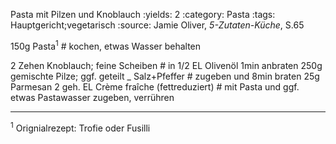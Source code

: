 Pasta mit Pilzen und Knoblauch
:yields: 2
:category: Pasta
:tags: Hauptgericht;vegetarisch
:source: Jamie Oliver, _5-Zutaten-Küche_, S.65

150g Pasta^1^
# kochen, etwas Wasser behalten

2 Zehen Knoblauch; feine Scheiben
# in 1/2 EL Olivenöl 1min anbraten
250g gemischte Pilze; ggf. geteilt
_ Salz+Pfeffer
# zugeben und 8min braten
25g Parmesan
2 geh. EL Crème fraîche (fettreduziert)
# mit Pasta und ggf. etwas Pastawasser zugeben, verrühren

---
^1^ Orignialrezept: Trofie oder Fusilli
